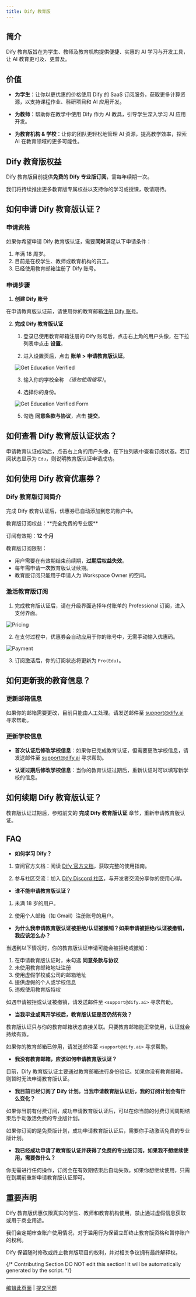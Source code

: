 ```yaml
---
title: Dify 教育版
---
```


## 简介

Dify 教育版旨在为学生、教师及教育机构提供便捷、实惠的 AI 学习与开发工具，让 AI 教育更可及、更普及。

## 价值

-   **为学生**：让你以更优惠的价格使用 Dify 的 SaaS 订阅服务，获取更多计算资源，以支持课程作业、科研项目和 AI 应用开发。

-   **为教师**：帮助你在教学中使用 Dify 作为 AI 教具，引导学生深入学习 AI 应用开发。

-   **为教育机构 & 学校**：让你的团队更轻松地管理 AI 资源，提高教学效率，探索 AI 在教育领域的更多可能性。

## Dify 教育版权益

Dify 教育版目前提供**免费的 Dify 专业版订阅**，需每年续期一次。

<Info>
我们将持续推出更多教育版专属权益以支持你的学习或授课，敬请期待。
</Info>

## 如何申请 Dify 教育版认证？

### 申请资格

如果你希望申请 Dify 教育版认证，需要**同时**满足以下申请条件：

1.  年满 18 周岁。
2.  目前是在校学生、教师或教育机构的员工。
3.  已经使用教育邮箱注册了 Dify 账号。

### 申请步骤

1.  **创建 Dify 账号**

在申请教育版认证前，请使用你的教育邮箱[注册 Dify 账号](https://cloud.dify.ai/signin)。

2.  **完成 Dify 教育版认证**

    1.  登录已使用教育邮箱注册的 Dify 账号后，点击右上角的用户头像，在下拉列表中点击 **设置**。

    2.  进入设置页后，点击 **账单 > 申请教育版认证**。

    ![Get Education Verified](https://assets-docs.dify.ai/2025/03/662ee0255a499ab4184fd617e0f5767d.png)

    3.  输入你的学校全称 *（请勿使用缩写）*。

    4.  选择你的身份。

    ![Get Education Verified Form](https://assets-docs.dify.ai/2025/05/fd3ea7c1846c17bd753d84bcc2fea72b.png)

    5.  勾选 **同意条款与协议**，点击 **提交**。

## 如何查看 Dify 教育版认证状态？

申请教育认证成功后，点击右上角的用户头像，在下拉列表中查看订阅状态。若订阅状态显示为 `Edu`，则说明教育版认证申请成功。

## 如何使用 Dify 教育优惠券？

### Dify 教育版订阅简介

完成 Dify 教育认证后，优惠券已自动添加到您的账户中。

<Info>
教育版订阅权益：**完全免费的专业版**

订阅有效期：**12 个月**

教育版订阅限制：
-   用户需要在有效期结束前续期，**过期后权益失效**。
-   每年需申请**一次**教育版认证续期。
-   教育版订阅只能用于申请人为 Workspace Owner 的空间。
</Info>

### 激活教育版订阅

1.  完成教育版认证后，请在升级界面选择年付账单的 Professional 订阅，进入支付界面。

![Pricing](https://assets-docs.dify.ai/2025/05/574d95416f57fba457259c3db2ae947d.png)

2. 在支付过程中，优惠券会自动应用于你的账号中，无需手动输入优惠码。

![Payment](https://assets-docs.dify.ai/2025/05/c2c6afeb44b4bd0ce7f1eccc1292e08b.png)

3.  订阅激活后，你的订阅状态将更新为 `Pro(Edu)`。

## 如何更新我的教育信息？

### 更新邮箱信息

如果你的邮箱需要更改，目前只能由人工处理。请发送邮件至 [support@dify.ai](mailto:support@dify.ai) 寻求帮助。

### 更新学校信息

-   **首次认证后修改学校信息**：如果你已完成教育认证，但需要更改学校信息，请发送邮件至 [support@dify.ai](mailto:support@dify.ai) 寻求帮助。

-   **认证过期后修改学校信息**：当你的教育认证过期后，重新认证时可以填写新学校的信息。

## 如何续期 Dify 教育版认证？

教育版认证过期后，参照前文的 **完成 Dify 教育版认证** 章节，重新申请教育版认证。

## FAQ

-   **如何学习 Dify？**

1. 查阅官方文档：阅读 [Dify 官方文档](https://docs.dify.ai/)，获取完整的使用指南。
    
2. 参与社区交流：加入 [Dify Discord 社区](https://discord.com/invite/FngNHpbcY7)，与开发者交流分享你的使用心得。

-   **谁不能申请教育版认证？**

1.  未满 18 岁的用户。

2.  使用个人邮箱（如 Gmail）注册账号的用户。

-   **为什么我申请教育版认证被拒绝/认证被撤销？如果申请被拒绝/认证被撤销，我应该怎么办？**

当遇到以下情况时，你的教育版认证申请可能会被拒绝或撤销：

1. 在申请教育版认证时，未勾选 **同意条款与协议**
2. 未使用教育邮箱地址注册
3. 使用虚假学校或公司的邮箱地址
4. 提供虚假的个人或学校信息
5. 违规使用教育版特权

如遇申请被拒或认证被撤销，请发送邮件至 `<support@dify.ai>` 寻求帮助。

-   **当我毕业或离开学校后，教育版认证是否仍然有效？**

教育版认证只与你的教育邮箱状态直接关联。只要教育邮箱能正常使用，认证就会持续有效。

如果你的教育邮箱已停用，请发送邮件至 `<support@dify.ai>` 寻求帮助。

-   **我没有教育邮箱，应该如何申请教育版认证？**

目前，Dify 教育版认证主要通过教育邮箱进行身份验证。如果你没有教育邮箱，则暂时无法申请教育版认证。

-   **我目前已经订阅了 Dify 计划。当我申请教育版认证后，我的订阅计划会有什么变化？**

如果你当前有付费订阅，成功申请教育版认证后，可以在你当前的付费订阅周期结束后手动激活免费的专业版计划。

如果你订阅的是免费版计划，成功申请教育版认证后，需要你手动激活免费的专业版计划。

-   **我已经成功申请了教育版认证并获得了免费的专业版订阅，如果我不想继续使用，需要做什么？**

你无需进行任何操作，订阅会在有效期结束后自动失效。如果你想继续使用，只需在到期前重新申请教育版认证即可。

## 重要声明

Dify 教育版优惠仅限真实的学生、教师和教育机构使用，禁止通过虚假信息获取或用于商业用途。

我们会定期审查账户使用情况，对于滥用行为保留立即终止教育版资格和暂停账户的权利。

Dify 保留随时修改或终止教育版项目的权利，并对相关争议拥有最终解释权。

{/*
Contributing Section
DO NOT edit this section!
It will be automatically generated by the script.
*/}

---

[编辑此页面](https://github.com/langgenius/dify-docs/edit/main/zh-hans/getting-started/dify-for-education.mdx) | [提交问题](https://github.com/langgenius/dify-docs/issues/new?title=文档问题%3A%20for-educat&body=%23%23%20问题描述%0A%3C%21--%20请简要描述您发现的问题%20--%3E%0A%0A%23%23%20页面链接%0Ahttps%3A%2F%2Fgithub.com%2Flanggenius%2Fdify-docs%2Fblob%2Fmain%2Fzh-hans/getting-started%2Fdify-for-education.mdx%0A%0A%23%23%20建议修改%0A%3C%21--%20如果有具体的修改建议，请在此说明%20--%3E%0A%0A%3C%21--%20感谢您对文档质量的关注！%20--%3E)

